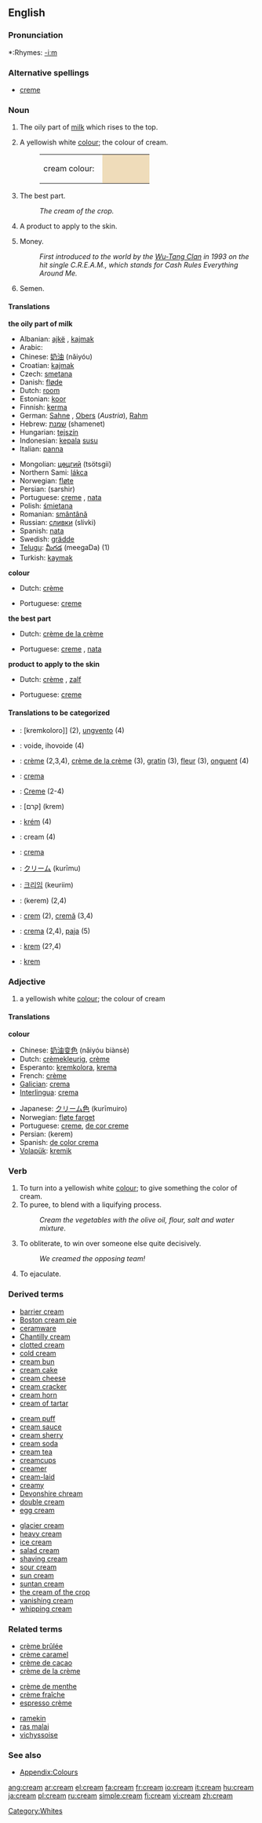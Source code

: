 {{wikipedia}}
==English==

===Pronunciation===
*:Rhymes: [[Rhymes:English:-iːm|-iːm]]

===Alternative spellings===
*[[creme]]

===Noun===
{{en-noun}}

# The oily part of [[milk]] which rises to the top.
# {{color}} A yellowish white [[colour]]; the colour of cream.
#:<table><tr><td>cream colour: &nbsp;</td><td bgcolor="#EFDCBA" width="80">&nbsp; </td></tr></table>
# The best part.
#: ''The cream of the crop.''
# A product to apply to the skin.
# {{slang}} Money.
#: ''First introduced to the world by the [[Wu-Tang Clan]] in 1993 on the hit single C.R.E.A.M., which stands for Cash Rules Everything Around Me.''
# {{vulgar}} Semen.

====Translations====

'''the oily part of milk'''
{{top}}
*Albanian: [[ajkë]] {{f}}, [[kajmak]] {{m}}
*Arabic: {{ARchar|[[قشطة]]}} {{Unicode|(qíšʈa)}} {{f}}
*Chinese: [[奶油]] (nǎiyóu)
*Croatian: [[kajmak]] {{m}}
*Czech: [[smetana]] {{f}}
*Danish: [[fløde]]
*Dutch: [[room#Dutch|room]] {{m}}
*Estonian: [[koor]]
*Finnish: [[kerma]]
*German: [[Sahne]] {{f}}, [[Obers]] (''Austria''), [[Rahm]] {{m}}
*Hebrew: [[שמנת]] (shamenet)
*Hungarian: [[tej]][[szín]]
*Indonesian: [[kepala]] [[susu]]
*Italian: [[panna]] {{f}}
{{mid}}
*Mongolian: [[цөцгий]] (tsötsgii)
*Northern Sami: [[lákca]]
*Norwegian: [[fløte]]
*Persian: {{FAchar|[[سرشیر]]}} (sarshir)
*Portuguese: [[creme]] {{m}}, [[nata]] {{f}}
*Polish: [[śmietana]] {{f}}
*Romanian: [[smântână]] {{f}}
*Russian: [[сливки]] (slívki) {{f}} {{p}}
*Spanish: [[nata]] {{f}}
*Swedish: [[grädde]]
*[[Telugu]]: [[మీగడ]] (meegaDa) (1)
*Turkish: [[kaymak]]
{{bottom}}

'''colour'''
{{top}}
*Dutch: [[crème]] {{n}}
{{mid}}
*Portuguese: [[creme]] {{m}}
{{bottom}}

'''the best part'''
{{top}}
*Dutch: [[crème de la crème]]
{{mid}}
*Portuguese: [[creme]] {{m}}, [[nata]] {{f}}
{{bottom}}

'''product to apply to the skin'''
{{top}}
*Dutch: [[crème]] {{n}}, [[zalf]]
{{mid}}
*Portuguese: [[creme]] {{m}}
{{bottom}}

====Translations to be categorized====
{{checktrans}}

*{{ttbc|Esperanto}}: [kremkoloro]] (2), [[ungvento]] (4)
*{{ttbc|Finnish}}: voide, ihovoide (4)
*{{ttbc|French}}: [[crème]] {{f}} (2,3,4), [[crème de la crème]] (3), [[gratin]] (3), [[fleur]] (3), [[onguent]] (4)
*{{ttbc|Galician}}: [[crema]]
*{{ttbc|German}}: [[Creme]] (2-4)
*{{ttbc|Hebrew}}: [קרם] (krem)
*{{ttbc|Hungarian}}: [[krém]] (4)
*{{ttbc|Indonesian}}: cream (4)
*{{ttbc|Interlingua}}: [[crema]]
*{{ttbc|Japanese}}: [[クリーム]] (kurīmu)
*{{ttbc|Korean}}: [[크리임]] (keuriim)
*{{ttbc|Persian}}: {{FAchar|[[کرم]]}} (kerem) (2,4)
*{{ttbc|Romanian}}: [[crem]] (2), [[cremă]] (3,4)
*{{ttbc|Spanish}}: [[crema]] {{f}} (2,4), [[paja]] {{f}} (5)
*{{ttbc|Turkish}}: [[krem]] (2?,4)
*{{ttbc|Volapük}}: [[krem]]

===Adjective===
{{en-adj|cream|ier}}

# {{colour}} a yellowish white [[colour]]; the colour of cream

====Translations====
'''colour'''
{{top}}
*Chinese: [[奶油变色]] (nǎiyóu biànsè)
*Dutch: [[crèmekleurig]], [[crème]]
*Esperanto: [[kremkolora]], [[krema]]
*French: [[crème]]
*[[Galician]]: [[crema]]
*[[Interlingua]]: [[crema]]
{{mid}}
*Japanese: [[クリーム色]] (kurīmuiro)
*Norwegian: [[fløte farget]]
*Portuguese: [[creme]], [[de cor creme]]
*Persian: {{FAchar|[[کرم]]}} (kerem)
*Spanish: [[de color crema]]
*[[Volapük]]: [[kremik]]
{{bottom}}

===Verb===
{{en-verb}}

# To turn into a yellowish white [[colour]]; to give something the color of cream.
# To puree, to blend with a liquifying process.
#: ''Cream the vegetables with the olive oil, flour, salt and water mixture''.
# {{slang}} To obliterate, to win over someone else quite decisively.
#: ''We creamed the opposing team!''
# {{vulgar}} To ejaculate.

===Derived terms===
{{top3}}
*[[barrier cream]]
*[[Boston cream pie]]
*[[ceramware]]
*[[Chantilly cream]]
*[[clotted cream]]
*[[cold cream]]
*[[cream bun]]
*[[cream cake]]
*[[cream cheese]]
*[[cream cracker]]
*[[cream horn]]
*[[cream of tartar]]
{{mid3}}
*[[cream puff]]
*[[cream sauce]]
*[[cream sherry]]
*[[cream soda]]
*[[cream tea]]
*[[creamcups]]
*[[creamer]]
*[[cream-laid]]
*[[creamy]]
*[[Devonshire chream]]
*[[double cream]]
*[[egg cream]]
{{mid3}}
*[[glacier cream]]
*[[heavy cream]]
*[[ice cream]]
*[[salad cream]]
*[[shaving cream]]
*[[sour cream]]
*[[sun cream]]
*[[suntan cream]]
*[[the cream of the crop]]
*[[vanishing cream]]
*[[whipping cream]]
{{bottom}}

===Related terms===
{{top3}}
*[[crème brûlée]]
*[[crème caramel]]
*[[crème de cacao]]
*[[crème de la crème]]
{{mid3}}
*[[crème de menthe]]
*[[crème fraîche]]
*[[espresso crème]]
{{mid3}}
*[[ramekin]]
*[[ras malai]]
*[[vichyssoise]]
{{bottom}}

===See also===
*[[Wiktionary_Appendix:Colours|Appendix:Colours]]

[[Category:Whites]]

[[ang:cream]]
[[ar:cream]]
[[el:cream]]
[[fa:cream]]
[[fr:cream]]
[[io:cream]]
[[it:cream]]
[[hu:cream]]
[[ja:cream]]
[[pl:cream]]
[[ru:cream]]
[[simple:cream]]
[[fi:cream]]
[[vi:cream]]
[[zh:cream]]